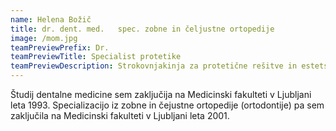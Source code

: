 ```yaml
---
name: Helena Božič
title: dr. dent. med.   spec. zobne in čeljustne ortopedije
image: /mom.jpg
teamPreviewPrefix: Dr.
teamPreviewTitle: Specialist protetike
teamPreviewDescription: Strokovnjakinja za protetične rešitve in estetsko zobozdravstvo
---
```


Študij dentalne medicine sem zaključija na Medicinski fakulteti v Ljubljani leta 1993.  Specializacijo iz zobne in čejustne ortopedije (ortodontije) pa sem zaključila na Medicinski fakulteti v Ljubljani leta 2001.
